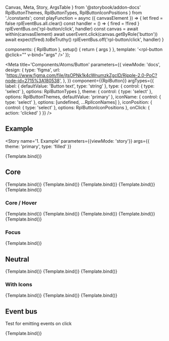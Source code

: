   Canvas,
  Meta,
  Story,
  ArgsTable
} from '@storybook/addon-docs'
  RplButtonThemes,
  RplButtonTypes,
  RplButtonIconPositions
} from './constants';
const playFunction = async ({ canvasElement }) => {
  let fired = false
  rplEventBus.all.clear()
  const handler = () => { fired = !fired }
  rplEventBus.on('rpl-button/click', handler)
  const canvas = await within(canvasElement)
  await userEvent.click(canvas.getByRole('button'))
  await expect(fired).toBeTruthy()
  rplEventBus.off('rpl-button/click', handler)
}

  components: { RplButton },
  setup() {
    return { args }
  },
  template: '<rpl-button @click="" v-bind="args" />'
});

<Meta
  title='Components/Atoms/Button'
  parameters={{
    viewMode: 'docs',
    design: {
      type: 'figma',
      url:
        'https://www.figma.com/file/jtsOPNk1k4cWnumzkZgclD/Ripple-2.0-PoC?node-id=2715%3A180538',
    },
  }}
  component={{RplButton}}
  argTypes={{
    label: {
      defaultValue: 'Button text',
      type: 'string'
    },
    type: {
      control: { type: 'select' },
      options: RplButtonTypes
    },
    theme: {
      control: { type: 'select' },
      options: RplButtonThemes,
      defaultValue: 'primary'
    },
    iconName: {
      control: { type: 'select' },
      options: [undefined, ...RplIconNames]
    },
    iconPosition: {
      control: { type: 'select' },
      options: RplButtonIconPositions
    },
    onClick: { action: 'clicked' }
  }}
/>

## Example

<ArgsTable of={RplButton} />

<Story
  name='1. Example'
  parameters={{viewMode: 'story'}}
  args={{
    theme: 'primary',
    type: 'filled'
  }}
>
  {Template.bind()}
</Story>

## Core

<Canvas>
  <Story
    name='Core/Filled'
    args={{
      type: 'filled'
    }}
  >
    {Template.bind()}
  </Story>
  <Story
    name='Core/Outlined'
    args={{
      type: 'outlined'
    }}
  >
    {Template.bind()}
  </Story>
  <Story
    name='Core/White'
    args={{
      type: 'white'
    }}
  >
    {Template.bind()}
  </Story>
  <Story
    name='Core/Elevated'
    args={{
      type: 'elevated'
    }}
  >
    {Template.bind()}
  </Story>
  <Story
    name='Core/Destructive'
    args={{
      type: 'filled',
      theme: 'error'
    }}
  >
    {Template.bind()}
  </Story>
</Canvas>

### Core / Hover

<Canvas>
  <Story
    name='Core/Filled/Hover'
    parameters={{ pseudo: { hover: true } }}
    args={{
      type: 'filled'
    }}
  >
    {Template.bind()}
  </Story>
  <Story
    name='Core/Outlined/Hover'
    parameters={{ pseudo: { hover: true } }}
    args={{
      type: 'outlined'
    }}
  >
    {Template.bind()}
  </Story>
  <Story
    name='Core/White/Hover'
    parameters={{ pseudo: { hover: true } }}
    args={{
      type: 'white'
    }}
  >
    {Template.bind()}
  </Story>
  <Story
    name='Core/Elevated/Hover'
    parameters={{ pseudo: { hover: true } }}
    args={{
      type: 'elevated'
    }}
  >
    {Template.bind()}
  </Story>
  <Story
    name='Core/Destructive/Hover'
    parameters={{ pseudo: { hover: true } }}
    args={{
      type: 'filled',
      theme: 'error'
    }}
  >
    {Template.bind()}
  </Story>
</Canvas>

### Focus

<Canvas>
  <Story
    name='Focus'
    parameters={{ pseudo: { focus: true } }}
    args={{
      type: 'filled'
    }}
  >
    {Template.bind()}
  </Story>
</Canvas>

## Neutral

<Canvas>
  <Story
    name='Neutral/Outlined'
    args={{
      type: 'outlined',
      theme: 'neutral'
    }}
  >
    {Template.bind()}
  </Story>
  <Story
    name='Neutral/White'
    args={{
      type: 'white',
      theme: 'neutral'
    }}
  >
    {Template.bind()}
  </Story>
  <Story
    name='Neutral/Elevated'
    args={{
      type: 'elevated',
      theme: 'neutral'
    }}
  >
    {Template.bind()}
  </Story>
</Canvas>


### With Icons

<Canvas>
  <Story
    name='With Icons/Filled'
    args={{
      type: 'filled',
      iconName: 'icon-chevron-right'
    }}
  >
    {Template.bind()}
  </Story>
  <Story
    name='With Icons/Outlined'
    args={{
      type: 'outlined',
      iconPosition: 'left',
      iconName: 'icon-chevron-left'
    }}
  >
    {Template.bind()}
  </Story>
  <Story
    name='With Icons/left'
    args={{
      type: 'white',
      iconName: 'icon-chevron-up'
    }}
  >
    {Template.bind()}
  </Story>
</Canvas>

## Event bus

Test for emitting events on click

<Canvas>
  <Story
    name='Eventbus'
    args={{type: 'filled', theme: 'accent', iconName: 'icon-star'}}
    play={playFunction}
  >
    {Template.bind()}
  </Story>
</Canvas>
